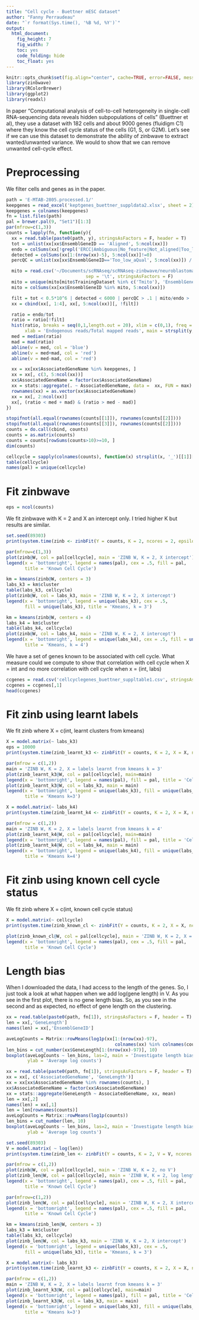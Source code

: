 ```yaml
---
title: "Cell cycle - Buettner mESC dataset"
author: "Fanny Perraudeau"
date: "`r format(Sys.time(), '%B %d, %Y')`"
output: 
  html_document: 
    fig_height: 7
    fig_width: 7
    toc: yes
    code_folding: hide
    toc_float: yes
---
```


```r
knitr::opts_chunk$set(fig.align="center", cache=TRUE, error=FALSE, message=FALSE, warning=TRUE)
library(zinbwave)
library(RColorBrewer)
library(ggplot2)
library(readxl)
```


In paper "Computational analysis of cell-to-cell heterogeneity in single-cell RNA-sequencing data reveals hidden subpopulations of cells" (Buettner et al), they use a dataset with 182 cells and about 9000 genes (fluidigm C1) where they know the cell cycle status of the cells (G1, S, or G2M). Let's see if we can use this dataset to demonstrate the ability of zinbwave to extract wanted/unwanted variance. We would to show that we can remove unwanted cell-cycle effect.

# Preprocessing

We filter cells and genes as in the paper.

```r
path = 'E-MTAB-2805.processed.1/'
keepgenes = read_excel('keptgenes_buettner_suppldata2.xlsx', sheet = 2)
keepgenes = colnames(keepgenes)
fn = list.files(path)
pal = brewer.pal(9, "Set1")[1:3]
par(mfrow=c(1,3))
counts = lapply(fn, function(y){
  xx = read.table(paste0(path, y), stringsAsFactors = F, header = T)
  tot = unlist(xx[xx$EnsemblGeneID == 'Aligned', 5:ncol(xx)])
  endo = colSums(xx[!grepl('ERCC|Ambiguous|No_feature|Not_aligned|Too_low_aQual|Aligned', xx$EnsemblGeneID), 5:ncol(xx)])
  detected = colSums(xx[1:(nrow(xx)-5), 5:ncol(xx)]!=0)
  percQC = unlist(xx[xx$EnsemblGeneID=='Too_low_aQual', 5:ncol(xx)]) / tot

  mito = read.csv('~/Documents/scRNAseq/scRNAseq-zinbwave/neuroblastoma/data/Mouse.MitoCarta2.0.txt', header = T,
                              sep = '\t', stringsAsFactors = F)
  mito = unique(mito[mito$TrainingDataset %in% c('Tmito'), 'EnsemblGeneID'])
  mito = colSums(xx[xx$EnsemblGeneID %in% mito, 5:ncol(xx)])

  filt = tot < 0.5*10^6 | detected < 6000 | percQC > .1 | mito/endo > .15
  xx = cbind(xx[, 1:4], xx[, 5:ncol(xx)][, !filt])

  ratio = endo/tot
  ratio = ratio[!filt]
  hist(ratio, breaks = seq(0,1,length.out = 20), xlim = c(0,1), freq = F,
       xlab = 'Endogenous reads/Total mapped reads', main = strsplit(y, '_')[[1]][1])
  med = median(ratio)
  mad = mad(ratio)
  abline(v = med, col = 'blue')
  abline(v = med+mad, col = 'red')
  abline(v = med-mad, col = 'red')

  xx = xx[xx$AssociatedGeneName %in% keepgenes, ]
  xx = xx[, c(3, 5:ncol(xx))]
  xx$AssociatedGeneName = factor(xx$AssociatedGeneName)
  xx = stats::aggregate(. ~ AssociatedGeneName, data =  xx, FUN = max)
  rownames(xx) = as.vector(xx$AssociatedGeneName)
  xx = xx[, 2:ncol(xx)]
  xx[, (ratio < med + mad) & (ratio > med - mad)]
})

stopifnot(all.equal(rownames(counts[[1]]), rownames(counts[[2]])))
stopifnot(all.equal(rownames(counts[[3]]), rownames(counts[[2]])))
counts = do.call(cbind, counts)
counts = as.matrix(counts)
counts = counts[rowSums(counts>10)>=10, ]
dim(counts)
```

```r
cellcycle = sapply(colnames(counts), function(x) strsplit(x, '_')[[1]][1])
table(cellcycle)
names(pal) = unique(cellcycle)
```

# Fit zinbwave

```r
eps = ncol(counts)
```

We fit zinbwave with K = 2 and X an intercept only. I tried higher K but results are similar.
```r
set.seed(89303)
print(system.time(zinb <- zinbFit(Y = counts, K = 2, ncores = 2, epsilon = eps)))
```


```r
par(mfrow=c(1,3))
plot(zinb@W, col = pal[cellcycle], main = 'ZINB W, K = 2, X intercept')
legend(x = 'bottomright', legend = names(pal), cex = .5, fill = pal,
       title = 'Known Cell Cycle')

km = kmeans(zinb@W, centers = 3)
labs_k3 = km$cluster
table(labs_k3, cellcycle)
plot(zinb@W, col = labs_k3, main = 'ZINB W, K = 2, X intercept')
legend(x = 'bottomright', legend = unique(labs_k3), cex = .5,
       fill = unique(labs_k3), title = 'Kmeans, k = 3')

km = kmeans(zinb@W, centers = 4)
labs_k4 = km$cluster
table(labs_k4, cellcycle)
plot(zinb@W, col = labs_k4, main = 'ZINB W, K = 2, X intercept')
legend(x = 'bottomright', legend = unique(labs_k4), cex = .5, fill = unique(labs_k4),
       title = 'Kmeans, k = 4')
```

We have a set of genes known to be associated with cell cycle. What measure could we compute to show that correlation with cell cycle when X = int and no more correlation with cell cycle when x = (int, labs)
```r
ccgenes = read.csv('cellcyclegenes_buettner_suppltable1.csv', stringsAsFactors = F)
ccgenes = ccgenes[,1]
head(ccgenes)
```

# Fit zinb using learnt labels
We fit zinb where X = c(int, learnt clusters from kmeans)
```r
X = model.matrix(~ labs_k3)
eps = 10000
print(system.time(zinb_learnt_k3 <- zinbFit(Y = counts, K = 2, X = X, ncores = 2, epsilon = eps)))
```

```r
par(mfrow = c(1,2))
main = 'ZINB W, K = 2, X = labels learnt from kmeans k = 3'
plot(zinb_learnt_k3@W, col = pal[cellcycle], main=main)
legend(x = 'bottomright', legend = names(pal), fill = pal, title = 'Cell cycle')
plot(zinb_learnt_k3@W, col = labs_k3, main = main)
legend(x = 'bottomright', legend = unique(labs_k3), fill = unique(labs_k3),
       title = 'Kmeans k=3')
```

```r
X = model.matrix(~ labs_k4)
print(system.time(zinb_learnt_k4 <- zinbFit(Y = counts, K = 2, X = X, ncores = 2, epsilon = eps)))
```

```r
par(mfrow = c(1,2))
main = 'ZINB W, K = 2, X = labels learnt from kmeans k = 4'
plot(zinb_learnt_k4@W, col = pal[cellcycle], main=main)
legend(x = 'bottomright', legend = names(pal), fill = pal, title = 'Cell cycle')
plot(zinb_learnt_k4@W, col = labs_k4, main = main)
legend(x = 'bottomright', legend = unique(labs_k4), fill = unique(labs_k4),
       title = 'Kmeans k=4')
```



# Fit zinb using known cell cycle status

We fit zinb where X = c(int, known cell cycle status)
```r
X = model.matrix(~ cellcycle)
print(system.time(zinb_known_cl <- zinbFit(Y = counts, K = 2, X = X, ncores = 2, epsilon = eps)))
```
```r
plot(zinb_known_cl@W, col = pal[cellcycle], main = 'ZINB W, K = 2, X = known cell cycle status')
legend(x = 'bottomright', legend = names(pal), cex = .5, fill = pal,
       title = 'Known Cell Cycle')
```


# Length bias

When I downloaded the data, I had access to the length of the genes. So, I just took a look at what happen when we add log(gene length) in V. As you see in the first plot, there is no gene length bias. So, as you see in the second and as expected, no effect of gene length on the clustering.

```r
xx = read.table(paste0(path, fn[1]), stringsAsFactors = F, header = T)
len = xx[,'GeneLength']
names(len) = xx[,'EnsemblGeneID']

aveLogCounts = Matrix::rowMeans(log1p(xx[1:(nrow(xx)-97),
                                         colnames(xx) %in% colnames(counts)]))
len_bins = cut_number(xx$GeneLength[1:(nrow(xx)-97)], 10)
boxplot(aveLogCounts ~ len_bins, las=2, main = 'Investigate length bias - all genes',
        ylab = 'Average log counts')
```

```r
xx = read.table(paste0(path, fn[1]), stringsAsFactors = F, header = T)
xx = xx[, c('AssociatedGeneName', 'GeneLength')]
xx = xx[xx$AssociatedGeneName %in% rownames(counts), ]
xx$AssociatedGeneName = factor(xx$AssociatedGeneName)
xx = stats::aggregate(GeneLength ~ AssociatedGeneName, xx, mean)
len = xx[,2]
names(len) = xx[,1]
len = len[rownames(counts)]
aveLogCounts = Matrix::rowMeans(log1p(counts))
len_bins = cut_number(len, 10)
boxplot(aveLogCounts ~ len_bins, las=2, main = 'Investigate length bias',
        ylab = 'Average log counts')
```

```r
set.seed(89303)
V = model.matrix( ~ log(len))
print(system.time(zinb_len <- zinbFit(Y = counts, K = 2, V = V, ncores = 2, epsilon = eps)))
```

```r
par(mfrow = c(1,2))
plot(zinb@W, col = pal[cellcycle], main = 'ZINB W, K = 2, no V')
plot(zinb_len@W, col = pal[cellcycle], main = 'ZINB W, K = 2, log length in V')
legend(x = 'bottomright', legend = names(pal), cex = .5, fill = pal,
       title = 'Known Cell Cycle')
```


```r
par(mfrow=c(1,2))
plot(zinb_len@W, col = pal[cellcycle], main = 'ZINB W, K = 2, X intercept')
legend(x = 'bottomright', legend = names(pal), cex = .5, fill = pal,
       title = 'Known Cell Cycle')

km = kmeans(zinb_len@W, centers = 3)
labs_k3 = km$cluster
table(labs_k3, cellcycle)
plot(zinb_len@W, col = labs_k3, main = 'ZINB W, K = 2, X intercept')
legend(x = 'bottomright', legend = unique(labs_k3), cex = .5,
       fill = unique(labs_k3), title = 'Kmeans, k = 3')
```

```r
X = model.matrix(~ labs_k3)
print(system.time(zinb_learnt_k3 <- zinbFit(Y = counts, K = 2, X = X, ncores = 2, V=V, epsilon = eps)))
```

```r
par(mfrow = c(1,2))
main = 'ZINB W, K = 2, X = labels learnt from kmeans k = 3'
plot(zinb_learnt_k3@W, col = pal[cellcycle], main=main)
legend(x = 'bottomright', legend = names(pal), fill = pal, title = 'Cell cycle')
plot(zinb_learnt_k3@W, col = labs_k3, main = main)
legend(x = 'bottomright', legend = unique(labs_k3), fill = unique(labs_k3),
       title = 'Kmeans k=3')
```

